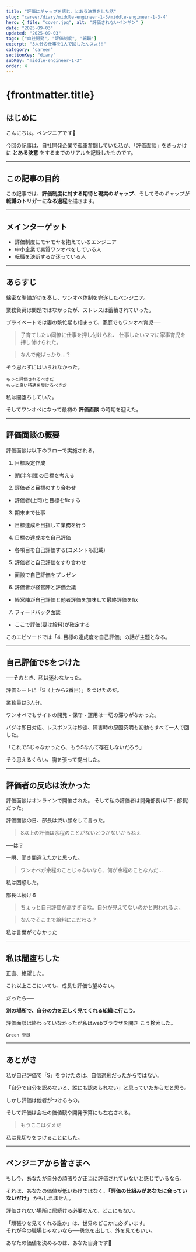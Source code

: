 ```yaml
---
title: "評価にギャップを感じ、とある決意をした話"
slug: "career/diary/middle-engineer-1-3/middle-engineer-1-3-4"
hero: { file: "cover.jpg", alt: "評価されないペンギン" }
date: "2025-09-03"
updated: "2025-09-03"
tags: ["自社開発", "評価制度", "転職"]
excerpt: "3人分の仕事を1人で回したんスよ!!"
category: "career"
sectionKey: "diary"
subKey: "middle-engineer-1-3"
order: 4
---
```


# {frontmatter.title}

## はじめに

こんにちは。ペンジニアです🐧

今回の記事は、自社開発企業で孤軍奮闘していた私が、「評価面談」をきっかけに **とある決意** をするまでのリアルを記録したものです。

---

## この記事の目的

この記事では、**評価制度に対する期待と現実のギャップ**、そしてそのギャップが**転職のトリガーになる過程**を描きます。

---

## メインターゲット

- 評価制度にモヤモヤを抱えているエンジニア
- 中小企業で実質ワンオペをしている人
- 転職を決断するか迷っている人

---

## あらすじ

綿密な準備が功を奏し、ワンオペ体制を完遂したペンジニア。

業務負荷は問題ではなかったが、ストレスは蓄積されていった。

プライベートでは妻の繁忙期も相まって、家庭でもワンオペ育児──

> 子育てしたい同僚に仕事を押し付けられ、
> 仕事したいママに家事育児を押し付けられた。

> なんで俺ばっかり…？

そう思わずにはいられなかった。

```
もっと評価されるべきだ
もっと良い待遇を受けるべきだ
```

私は闇堕ちしていた。

そしてワンオペになって最初の **評価面談** の時期を迎えた。

---

## 評価面談の概要

評価面談は以下のフローで実施される。

1. 目標設定作成
  - 期(半年間)の目標を考える
2. 評価者と目標のすり合わせ
  - 評価者(上司)と目標をfixする
3. 期末まで仕事
  - 目標達成を目指して業務を行う
4. 目標の達成度を自己評価
  - 各項目を自己評価する(コメントも記載)
5. 評価者と自己評価をすり合わせ
  - 面談で自己評価をプレゼン
6. 評価者が経営陣と評価会議
  - 経営陣が自己評価と他者評価を加味して最終評価をfix
7. フィードバック面談
  - ここで評価(要は給料)が確定する

このエピソードでは「4. 目標の達成度を自己評価」の話が主題となる。

---

## 自己評価でSをつけた

──そのとき、私は迷わなかった。

評価シートに「S（上から2番目）」をつけたのだ。

業務量は3人分。

ワンオペでもサイトの開発・保守・運用は一切の滞りがなかった。

バグは即日対応、レスポンスは秒速、障害時の原因究明も初動もすべて一人で回した。

「これでSじゃなかったら、もうSなんて存在しないだろう」

そう思えるくらい、胸を張って提出した。

---

## 評価者の反応は渋かった

評価面談はオンラインで開催された。
そして私の評価者は開発部長(以下 : 部長)だった。

評価面談の日、部長は渋い顔をして言った。

> S以上の評価は余程のことがないとつかないからねぇ

──は？

一瞬、聞き間違えたかと思った。

> ワンオペが余程のことじゃないなら、何が余程のことなんだ…

私は困惑した。

部長は続ける

> ちょっと自己評価が高すぎるな。自分が見えてないのかと思われるよ。

> なんでそこまで給料にこだわる？

私は言葉がでなかった

---

## 私は闇堕ちした

正直、絶望した。

これ以上ここにいても、成長も評価も望めない。

だったら──

**別の場所で、自分の力を正しく見てくれる組織に行こう。**

評価面談は終わっていなかったが私はwebブラウザを開き
こう検索した。

```
Green 登録
```

---

## あとがき

私が自己評価で「S」をつけたのは、自信過剰だったからではない。

「自分で自分を認めないと、誰にも認められない」と思っていたからだと思う。

しかし評価は他者がつけるもの。  

そして評価は会社の価値観や開発予算にも左右される。

> もうここはダメだ

私は見切りをつけることにした。

---

## ペンジニアから皆さまへ

もし今、あなたが自分の頑張りが正当に評価されていないと感じているなら。

それは、あなたの価値が低いわけではなく、**「評価の仕組みがあなたに合っていないだけ」** かもしれません。

評価されない場所に居続ける必要なんて、どこにもない。

「頑張りを見てくれる誰か」は、世界のどこかに必ずいます。  
それが今の職場じゃないなら──勇気を出して、外を見てもいい。

あなたの価値を決めるのは、あなた自身です🐧
